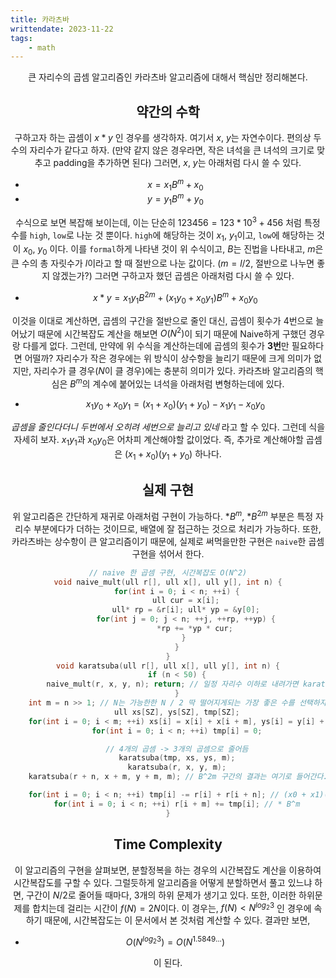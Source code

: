 ```yaml
---
title: 카라츠바
writtendate: 2023-11-22
tags:
    - math
---
```


<Header />

큰 자리수의 곱셈 알고리즘인 카라츠바 알고리즘에 대해서 핵심만 정리해본다.

## 약간의 수학

구하고자 하는 곱셈이 $x * y$ 인 경우를 생각하자. 여기서 $x$, $y$는 자연수이다. 편의상 두 수의 자리수가 같다고 하자. (만약 같지 않은 경우라면, 작은 녀석을 큰 녀석의 크기로 맞추고 padding을 추가하면 된다) 그러면, $x$, $y$는 아래처럼 다시 쓸 수 있다.

- $x = x_1B^m + x_0$
- $y = y_1B^m + y_0$

수식으로 보면 복잡해 보이는데, 이는 단순히 $123456 = 123 * 10^3 + 456$ 처럼 특정 수를 `high`, `low`로 나눈 것 뿐이다. `high`에 해당하는 것이 $x_1$, $y_1$이고, `low`에 해당하는 것이 $x_0$, $y_0$ 이다. 이를 `formal`하게 나타낸 것이 위 수식이고, $B$는 진법을 나타내고, $m$은 큰 수의 총 자릿수가 $l$이라고 할 때 절반으로 나눈 값이다. ($m = l / 2$, 절반으로 나누면 좋지 않겠는가?) 그러면 구하고자 했던 곱셈은 아래처럼 다시 쓸 수 있다.

- $x * y = x_1y_1B^{2m} + (x_1y_0 + x_0y_1)B^m + x_0y_0$

이것을 이대로 계산하면, 곱셈의 구간을 절반으로 줄인 대신, 곱셈이 횟수가 4번으로 늘어났기 때문에 시간복잡도 계산을 해보면 $O(N^2)$이 되기 때문에 Naive하게 구했던 경우랑 다를게 없다. 그런데, 만약에 위 수식을 계산하는데에 곱셈의 횟수가 **3번**만 필요하다면 어떨까? 자리수가 작은 경우에는 위 방식이 상수항을 늘리기 때문에 크게 의미가 없지만, 자리수가 클 경우($N$이 클 경우)에는 충분히 의미가 있다. 카라츠바 알고리즘의 핵심은 $B^m$의 계수에 붙어있는 녀석을 아래처럼 변형하는데에 있다.

- $x_1y_0 + x_0y_1 = (x_1 + x_0)(y_1 + y_0) - x_1y_1 - x_0y_0$

*곱셈을 줄인다더니 두번에서 오히려 세번으로 늘리고 있네* 라고 할 수 있다. 그런데 식을 자세히 보자. $x_1y_1$과 $x_0y_0$은 어차피 계산해야할 값이었다. 즉, 추가로 계산해야할 곱셈은 $(x_1 + x_0)(y_1 + y_0)$ 하나다. 


## 실제 구현

위 알고리즘은 간단하게 재귀로 아래처럼 구현이 가능하다. $*B^m$, $*B^{2m}$ 부분은 특정 자리수 부분에다가 더하는 것이므로, 배열에 잘 접근하는 것으로 처리가 가능하다. 또한, 카라츠바는 상수항이 큰 알고리즘이기 때문에, 실제로 써먹을만한 구현은 `naive`한 곱셈 구현을 섞어서 한다.

```cpp
// naive 한 곱셈 구현, 시간복잡도 O(N^2)
void naive_mult(ull r[], ull x[], ull y[], int n) {
    for(int i = 0; i < n; ++i) {
        ull cur = x[i];
        ull* rp = &r[i]; ull* yp = &y[0];
        for(int j = 0; j < n; ++j, ++rp, ++yp) {
            *rp += *yp * cur;
        } 
    }
}
void karatsuba(ull r[], ull x[], ull y[], int n) {
    if (n < 50) {
        naive_mult(r, x, y, n); return; // 일정 자리수 이하로 내려가면 karatsuba는 비효율적이다. naive한 곱셈을 쓰자
    }
    int m = n >> 1; // N는 가능한한 N / 2 딱 떨어지게되는 가장 좋은 수를 선택하자.
    ull xs[SZ], ys[SZ], tmp[SZ];
    for(int i = 0; i < m; ++i) xs[i] = x[i] + x[i + m], ys[i] = y[i] + y[i + m];
    for(int i = 0; i < n; ++i) tmp[i] = 0;

    // 4개의 곱셈 -> 3개의 곱셈으로 줄어듬
    karatsuba(tmp, xs, ys, m);
    karatsuba(r, x, y, m);
    karatsuba(r + n, x + m, y + m, m); // B^2m 구간의 결과는 여기로 들어간다.

    for(int i = 0; i < n; ++i) tmp[i] -= r[i] + r[i + n]; // (x0 + x1)(y0 + y1) - x0y0 - x1y1
    for(int i = 0; i < n; ++i) r[i + m] += tmp[i]; // * B^m
}
```


## Time Complexity

이 알고리즘의 구현을 살펴보면, 분할정복을 하는 경우의 시간복잡도 계산을 이용하여 시간복잡도를 구할 수 있다. 그럴듯하게 알고리즘을 어떻게 분할하면서 풀고 있느냐 하면, 구간이 $N / 2$로 줄어들 때마다, $3$개의 하위 문제가 생기고 있다. 또한, 이러한 하위문제를 합치는데 걸리는 시간이 $f(N) = 2N$이다. 이 경우는, $f(N) \lt N^{log_2 3}$ 인 경우에 속하기 때문에, 시간복잡도는 <Link to="/blog/Study/CS/TimeComplexity">이 문서</Link>에서 본 것처럼 계산할 수 있다. 결과만 보면,

- $O(N^{log_2 3}) = O(N^{1.5849...})$

이 된다.


<TagList />
<Comment />
